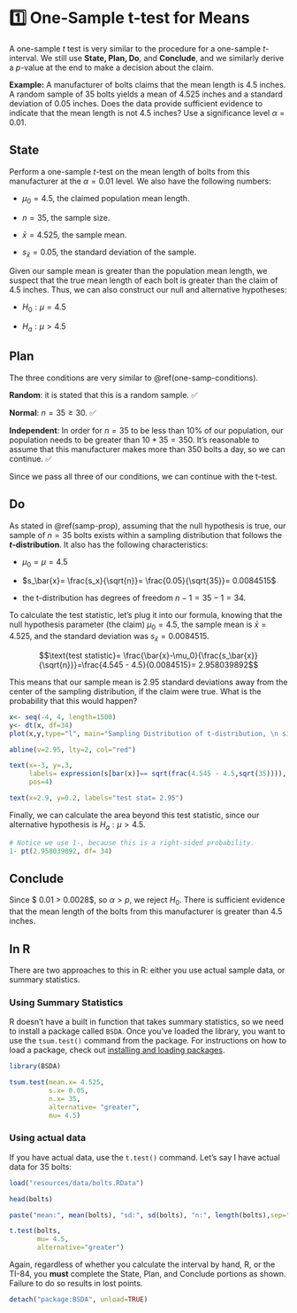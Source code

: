 # 1️⃣ One-Sample t-test for Means

A one-sample $t$ test is very similar to the procedure for a one-sample $t$-interval. We still use **State, Plan, Do**, and **Conclude**, and we similarly derive a $p$-value at the end to make a decision about the claim. 

:::{.rmdimportant}

**Example:** A manufacturer of bolts claims that the mean length is 4.5 inches.  A random sample of 35 bolts yields a mean of 4.525 inches and a standard deviation of 0.05 inches.  Does the data provide sufficient evidence to indicate that the mean length is not 4.5 inches?  Use a significance level $\alpha=0.01$.

:::

## State

Perform a one-sample $t$-test on the mean length of bolts from this manufacturer at the $\alpha=0.01$ level. We also have the following numbers:

- $\mu_0= 4.5$, the claimed population mean length.

- $n=35$, the sample size.

- $\bar{x}=4.525$, the sample mean.

- $s_\bar{x}=0.05$, the standard deviation of the sample.

Given our sample mean is greater than the population mean length, we suspect that the true mean length of each bolt is greater than the claim of 4.5 inches. Thus, we can also construct our null and alternative hypotheses:

- $H_0: \mu=4.5$

- $H_a: \mu > 4.5$

## Plan

The three conditions are very similar to \@ref(one-samp-conditions). 

**Random**: it is stated that this is a random sample. ✅

**Normal**: $n=35 \ge 30$. ✅

**Independent**: In order for $n=35$ to be less than 10% of our population, our population needs to be greater than $10*35= 350$. It's reasonable to assume that this manufacturer makes more than 350 bolts a day, so we can continue. ✅

Since we pass all three of our conditions, we can continue with the t-test.


## Do

As stated in \@ref(samp-prop), assuming that the null hypothesis is true, our sample of $n=35$ bolts exists within a sampling distribution that follows the **$t$-distribution**. It also has the following characteristics:

- $\mu_0=\mu=4.5$ 

- $s_\bar{x}= \frac{s_x}{\sqrt{n}}= \frac{0.05}{\sqrt{35}}= 0.0084515$

- the t-distribution has degrees of freedom $n-1=35-1=34$. 

To calculate the test statistic, let's plug it into our formula, knowing that the null hypothesis parameter (the claim) $\mu_0 = 4.5$, the sample mean is $\bar{x}=4.525$, and the standard deviation was $s_\bar{x}= 0.0084515$.

$$\text{test statistic}= \frac{\bar{x}-\mu_0}{\frac{s_\bar{x}}{\sqrt{n}}}=\frac{4.545 - 4.5}{0.0084515}= 2.958039892$$

This means that our sample mean is 2.95 standard deviations away from the center of the sampling distribution, if the claim were true. What is the probability that this would happen? 

```r
x<- seq(-4, 4, length=1500)
y<- dt(x, df=34)
plot(x,y,type="l", main="Sampling Distribution of t-distribution, \n size n=35", yaxt="n", ylab="", xlab=expression(paste("standardized ",bar(x))))

abline(v=2.95, lty=2, col="red")

text(x=-3, y=.3,
     labels= expression(s[bar(x)]== sqrt(frac(4.545 - 4.5,sqrt(35)))),
     pos=4)

text(x=2.9, y=0.2, labels="test stat= 2.95")

```

Finally, we can calculate the area beyond this test statistic, since our alternative hypothesis is $H_a: \mu > 4.5$.

```r
# Notice we use 1-, because this is a right-sided probability.
1- pt(2.958039892, df= 34)

```

## Conclude

Since $ 0.01 > 0.0028$, so $\alpha > p$, we reject $H_0$. There is sufficient evidence that the mean length of the bolts from this manufacturer is greater than 4.5 inches. 


## In R

There are two approaches to this in R: either you use actual sample data, or summary statistics.

### Using Summary Statistics

R doesn't have a built in function that takes summary statistics, so we need to install a package called `BSDA`. Once you've loaded the library, you want to use the `tsum.test()` command from the package. For instructions on how to load a package, check out [installing and loading packages](https://kaisamng.github.io/RGuides/interacting-with-r-studio.html#loading-a-package).

```r
library(BSDA)

tsum.test(mean.x= 4.525,
          s.x= 0.05,
          n.x= 35,
          alternative= "greater",
          mu= 4.5)
```

### Using actual data

If you have actual data, use the `t.test()` command. Let's say I have actual data for 35 bolts:

```r
load("resources/data/bolts.RData")

```

```r
head(bolts)

paste("mean:", mean(bolts), "sd:", sd(bolts), "n:", length(bolts),sep=" ")

t.test(bolts, 
       mu= 4.5,
       alternative="greater")

```


:::{.rmdwarning}

Again, regardless of whether you calculate the interval by hand, R, or the TI-84, you **must** complete the State, Plan, and Conclude portions as shown. Failure to do so results in lost points.

:::

```r
detach("package:BSDA", unload=TRUE)
```